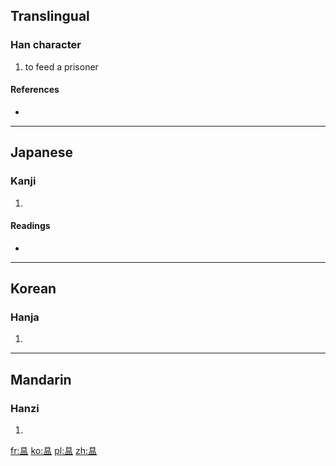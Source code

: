 ==Translingual==

===Han character===
{{Han char|rn=72|rad=日|as=05|sn=9|four=|canj=日月廿 (ABT)}}

# to feed a prisoner

====References====
* {{Han ref|kx=0494.090|dkj=13870|dj=0859.030|hdz=21500.090|uh=6637|ud=26167}}

----

==Japanese==

===Kanji===
{{ja-kanji|grade=|rs=日05}}

# {{defn|Japanese|sort=日05}}

====Readings====
* {{ja-readings|on=[[おん]] (on)|kun=[[めぐむ]] (megumu)}}

----

==Korean==

===Hanja===
{{ko-hanja|hangeul=온|eumhun=|rv=on|mr=on|y=on}}

# {{defn|Korean|sort=日05}}

----

==Mandarin==

===Hanzi===
{{cmn-hanzi|pin=[[wēn]] ([[wen1]]), [[yùn]] ([[yun4]])|wg=wen<sup>1</sup>, yün<sup>4</sup>}}

# {{defn|Mandarin|sort=日05}}

[[fr:昷]]
[[ko:昷]]
[[pl:昷]]
[[zh:昷]]